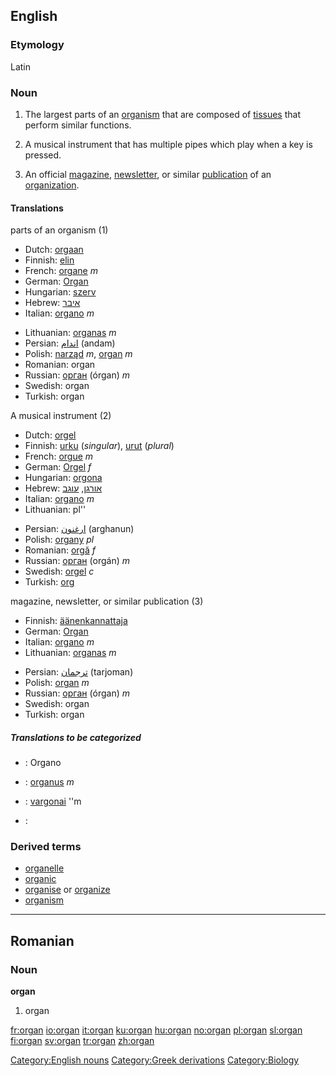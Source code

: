 ==English==

===Etymology===
Latin

===Noun===
{{en-noun-reg}}

# The largest parts of an [[organism]] that are composed of [[tissue]]s that perform similar functions.
# {{musici}} A musical instrument that has multiple pipes which play when a key is pressed.
#An official [[magazine]], [[newsletter]], or similar [[publication]] of an [[organization]].

====Translations====
;parts of an organism (1)
{{top}}
*Dutch: [[orgaan]] {{n}}
*Finnish: [[elin]]
*French: [[organe]] ''m''
*German: [[Organ]] {{n}}
*Hungarian: [[szerv]]
*Hebrew: [[:he:איבר|איבר]]
*Italian: [[organo]] ''m''
{{mid}}
*Lithuanian: [[organas]] ''m''
*Persian: [[اندام]] (andam)
*Polish: [[narząd]] ''m'', [[organ]] ''m''
*Romanian: organ {{n}}
*Russian: [[орган]] (órgan) ''m''
*Swedish: organ {{n}}
*Turkish: organ
{{bottom}}

;A musical instrument (2)
{{top}}
*Dutch: [[orgel]] {{n}}
*Finnish: [[urku]] (''singular''), [[urut]] (''plural'')
*French: [[orgue]] ''m''
*German: [[Orgel]] ''f''
*Hungarian: [[orgona]]
*Hebrew: [[:he:אורגן|אורגן]], [[:he:עוגב|עוגב]]
*Italian: [[organo]] ''m''
*Lithuanian: pl''
{{mid}}
*Persian: [[ارغنون]] (arghanun)
*Polish: [[organy]] ''pl''
*Romanian: [[orgă]] ''f''
*Russian: [[орган]] (orgán) ''m''
*Swedish: [[orgel]] ''c''
*Turkish: [[org]]
{{bottom}}

;magazine, newsletter, or similar publication (3)
{{top}}
*Finnish: [[äänenkannattaja]]
*German: [[Organ]] {{n}}
*Italian: [[organo]] ''m''
*Lithuanian: [[organas]] ''m''
{{mid}}
*Persian: [[ترجمان]] (tarjoman)
*Polish: [[organ]] ''m''
*Russian: [[орган]] (órgan) ''m''
*Swedish: organ {{n}}
*Turkish: organ
{{bottom}}

=====Translations to be categorized=====
{{checktrans}}

*{{ttbc|Ido}}: Organo
*{{ttbc|Latin}}: [[organus]] ''m''

*{{ttbc|Lithuanian}}: [[vargonai]] ''m
*{{ttbc|Polish}}:

===Derived terms===
* [[organelle]]
* [[organic]]
* [[organise]] or [[organize]]
* [[organism]]

[[Category:English nouns]]

----

==Romanian==

===Noun===
'''organ''' {{n}}

# organ

[[Category:Greek derivations]][[Category:Biology]]

[[fr:organ]]
[[io:organ]]
[[it:organ]]
[[ku:organ]]
[[hu:organ]]
[[no:organ]]
[[pl:organ]]
[[sl:organ]]
[[fi:organ]]
[[sv:organ]]
[[tr:organ]]
[[zh:organ]]